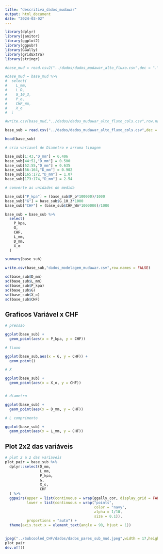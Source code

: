 ```yaml
---
title: "descritiva_dados_mudawar"
output: html_document
date: "2024-03-02"
---
```


```r

library(dplyr)
library(janitor)
library(ggplot2)
library(ggpubr)
library(GGally)
library(gridExtra)
library(stringr)
```

```r
#base_mud = read.csv2("../dados/dados_mudawar_alto_fluxo.csv",dec = ".")

#base_mud = base_mud %>%
#  select(
#    L_mm,
#    L_D,
#    G_10_3,
#    P_o,
#    CHF_Wm,
#    X_o
#  )

#write.csv(base_mud,"../dados/dados_mudawar_alto_fluxo_cols.csv",row.names = FALSE,dec = ".")

base_sub = read.csv("../dados/dados_mudawar_alto_fluxo_cols.csv",dec = ".")

head(base_sub)

```


```r

# cria variavel de Diametro e arruma tipagem

base_sub[1:43,"D_mm"] = 0.406
base_sub[44:51,"D_mm"] = 0.500
base_sub[52:55,"D_mm"] = 0.635
base_sub[56:164,"D_mm"] = 0.902
base_sub[165:172,"D_mm"] = 1.07
base_sub[173:174,"D_mm"] = 2.54

# converte as unidades de medida

base_sub["P_kpa"] = (base_sub$P_o*100000)/1000
base_sub["G"] = base_sub$G_10_3*1000
base_sub["CHF"] = (base_sub$CHF_Wm*1000000)/1000

base_sub = base_sub %>%
  select(
    P_kpa,
    G,
    CHF,
    L_mm,
    D_mm,
    X_o
  )

summary(base_sub)

write.csv(base_sub,"dados_modelagem_mudawar.csv",row.names = FALSE)

```

```r
sd(base_sub$D_mm)
sd(base_sub$L_mm)
sd(base_sub$P_kpa)
sd(base_sub$G)
sd(base_sub$X_o)
sd(base_sub$CHF)
```


## Graficos Variável x CHF

```r

# pressao

ggplot(base_sub) +
  geom_point(aes(x = P_kpa, y = CHF))

# fluxo

ggplot(base_sub,aes(x = G, y = CHF)) +
  geom_point() 

# X

ggplot(base_sub) +
  geom_point(aes(x = X_o, y = CHF))


# diametro

ggplot(base_sub) +
  geom_point(aes(x = D_mm, y = CHF))

# L comprimento

ggplot(base_sub) +
  geom_point(aes(x = L_mm, y = CHF))


```

## Plot 2x2 das variáveis

```r
# plot 2 a 2 das variaveis
plot_pair = base_sub %>%
  dplyr::select(D_mm,
                L_mm,
                P_kpa,
                G,
                X_o,
                CHF
  ) %>%
  ggpairs(upper = list(continuous = wrap(ggally_cor, display_grid = FALSE)),
          lower = list(continuous = wrap("points",
                                         color = "navy",
                                         alpha = 1/10,
                                         size = 0.1)),
          proportions = "auto") +
  theme(axis.text.x = element_text(angle = 90, hjust = 1)) 
  

jpeg("../Subcooled_CHF/dados/dados_pares_sub_mud.jpeg",width = 17,height = 10.51,units = "cm",res = 300)
plot_pair
dev.off()

```
